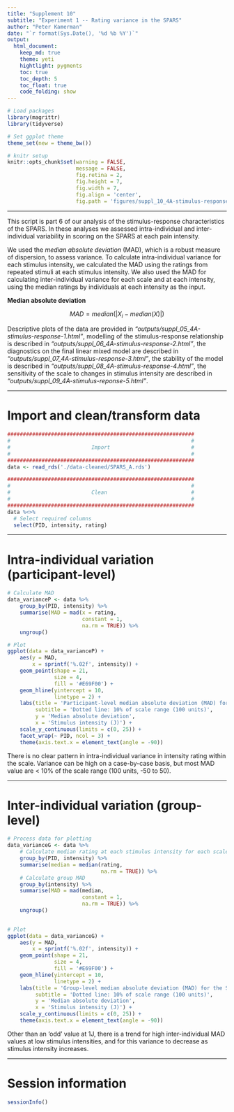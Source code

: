 ```yaml
---
title: "Supplement 10"
subtitle: "Experiment 1 -- Rating variance in the SPARS"
author: "Peter Kamerman"
date: "`r format(Sys.Date(), '%d %b %Y')`"
output: 
  html_document:
    keep_md: true
    theme: yeti
    hightlight: pygments
    toc: true
    toc_depth: 5
    toc_float: true
    code_folding: show
---
```


```r
# Load packages
library(magrittr)
library(tidyverse)

# Set ggplot theme
theme_set(new = theme_bw())

# knitr setup
knitr::opts_chunk$set(warning = FALSE,
                      message = FALSE,
                      fig.retina = 2,
                      fig.height = 7,
                      fig.width = 7,
                      fig.align = 'center',
                      fig.path = 'figures/suppl_10_4A-stimulus-response-6/')
```

----

This script is part 6 of our analysis of the stimulus-response characteristics of the SPARS. In these analyses we assessed intra-individual and inter-individual variability in scoring on the SPARS at each pain intensity. 

We used the _median absolute deviation_ (MAD), which is a robust measure of dispersion, to assess variance. To calculate intra-individual variance for each stimulus intensity, we calculated the MAD using the ratings from repeated stimuli at each stimulus intensity. We also used the MAD for calculating inter-individual variance for each scale and at each intensity, using the median ratings by individuals at each intensity as the input.

**Median absolute deviation**  

$$MAD = median(|X_i - median(X)|)$$ 

Descriptive plots of the data are provided in _"outputs/suppl\_05\_4A-stimulus-response-1.html"_, modelling of the stimulus-response relationship is described in _"outputs/suppl\_06\_4A-stimulus-response-2.html"_, the diagnostics on the final linear mixed model are described in _"outputs/suppl\_07\_4A-stimulus-response-3.html"_, the stability of the model is described in _"outputs/suppl\_08\_4A-stimulus-response-4.html"_, the sensitivity of the scale to changes in stimulus intensity are described in _"outputs/suppl\_09\_4A-stimulus-reponse-5.html"_.

----

# Import and clean/transform data

```r
############################################################
#                                                          #
#                          Import                          #
#                                                          #
############################################################
data <- read_rds('./data-cleaned/SPARS_A.rds')

############################################################
#                                                          #
#                          Clean                           #
#                                                          #
############################################################
data %<>%
  # Select required columns
  select(PID, intensity, rating) 
``` 

----

# Intra-individual variation (participant-level)

```r
# Calculate MAD
data_varianceP <- data %>%
    group_by(PID, intensity) %>%
    summarise(MAD = mad(x = rating,
                        constant = 1, 
                        na.rm = TRUE)) %>%
    ungroup()

# Plot
ggplot(data = data_varianceP) +
    aes(y = MAD,
        x = sprintf('%.02f', intensity)) +
    geom_point(shape = 21,
               size = 4,
               fill = '#E69F00') +
    geom_hline(yintercept = 10,
               linetype = 2) +
    labs(title = 'Participant-level median absolute deviation (MAD) for the SPARS',
         subtitle = 'Dotted line: 10% of scale range (100 units)',
         y = 'Median absolute deviation',
         x = 'Stimulus intensity (J)') +
    scale_y_continuous(limits = c(0, 25)) +
    facet_wrap(~ PID, ncol = 3) +
    theme(axis.text.x = element_text(angle = -90))
```

There is no clear pattern in intra-individual variance in intensity rating within the scale. Variance can be high on a case-by-case basis, but most MAD value are < 10% of the scale range (100 units, -50 to 50). 

----

# Inter-individual variation (group-level)

```r
# Process data for plotting
data_varianceG <- data %>% 
    # Calculate median rating at each stimulus intensity for each scale per PID
    group_by(PID, intensity) %>%
    summarise(median = median(rating, 
                              na.rm = TRUE)) %>%
    # Calculate group MAD
    group_by(intensity) %>%
    summarise(MAD = mad(median,
                        constant = 1,
                        na.rm = TRUE)) %>%
    ungroup()
    

# Plot
ggplot(data = data_varianceG) +
    aes(y = MAD,
        x = sprintf('%.02f', intensity)) +
    geom_point(shape = 21,
               size = 4,
               fill = '#E69F00') +
    geom_hline(yintercept = 10,
               linetype = 2) +
    labs(title = 'Group-level median absolute deviation (MAD) for the SPARS',
         subtitle = 'Dotted line: 10% of scale range (100 units)',
         y = 'Median absolute deviation',
         x = 'Stimulus intensity (J)') +
    scale_y_continuous(limits = c(0, 25)) +
    theme(axis.text.x = element_text(angle = -90))
```

Other than an 'odd' value at 1J, there is a trend for high inter-individual MAD values at low stimulus intensities, and for this variance to decrease as stimulus intensity increases. 

----

# Session information
```r
sessionInfo()
```
